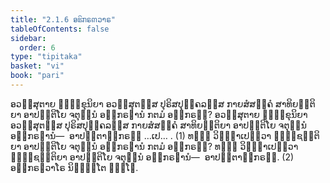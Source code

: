 ```yaml
---
title: "2.1.6 ອຘິກຣຓວາຣ"
tableOfContents: false
sidebar:
  order: 6
type: "tipitaka"
basket: "vi"
book: "pari"
---
```



<DynamicBreadcrumb />

<Division number="244" book="pari">

<Paragraph number="1000" book="pari">
ອວສ຺ສຸຕາຍ ຠິກ຺ຂຸນິຍາ ອວສ຺ສຸຕສ຺ສ ປຸຣິສປຸຄ຺ຄລສ຺ສ ກາຍສໍສຄ຺ຄໍ ສາທິຍນ຺ຕິຍາ ອາປຕ຺ຕິໂຍ ຈຕຸນ຺ນໍ ອຘິກຣຓານໍ ກຕມໍ ອຘິກຣຓໍ? ອວສ຺ສຸຕາຍ ຠິກ຺ຂຸນິຍາ ອວສ຺ສຸຕສ຺ສ ປຸຣິສປຸຄ຺ຄລສ຺ສ ກາຍສໍສຄ຺ຄໍ ສາທິຍນ຺ຕິຍາ ອາປຕ຺ຕິໂຍ ຈຕຸນ຺ນໍ ອຘິກຣຓານໍ—  ອາປຕ຺ຕາຘິກຣຓໍ …ເປ… . (1)
</Paragraph>

<Paragraph number="1001" book="pari">
ທຘິໍ ວິຎ຺ຎາເປຕ຺ວາ ຠຸຎ຺ຊນ຺ຕິຍາ ອາປຕ຺ຕິໂຍ ຈຕຸນ຺ນໍ ອຘິກຣຓານໍ ກຕມໍ ອຘິກຣຓໍ? ທຘິໍ ວິຎ຺ຎາເປຕ຺ວາ ຠຸຎ຺ຊນ຺ຕິຍາ ອາປຕ຺ຕິໂຍ ຈຕຸນ຺ນໍ ອຘິກຣຓານໍ—  ອາປຕ຺ຕາຘິກຣຓໍ. (2)

</Paragraph>
</Division>

<Paragraph number="1002" type="center" book="pari">
ອຘິກຣຓວາໂຣ ນິຏ຺ຐິໂຕ ຉຏ຺ໂຐ.
</Paragraph>